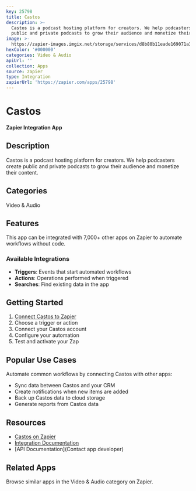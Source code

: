 ```yaml
---
key: 25798
title: Castos
description: >-
  Castos is a podcast hosting platform for creators. We help podcasters create
  public and private podcasts to grow their audience and monetize their content.
image: >-
  https://zapier-images.imgix.net/storage/services/d8b80b11eade169071a3be9598fd933c.png?auto=format%2Ccompress&ixlib=python-3.0.0&q=50
hexColor: '#000000'
categories: Video & Audio
apiUrl: ''
collection: Apps
source: zapier
type: Integration
zapierUrl: 'https://zapier.com/apps/25798'
---
```

# Castos

**Zapier Integration App**

## Description

Castos is a podcast hosting platform for creators. We help podcasters create public and private podcasts to grow their audience and monetize their content.

## Categories

Video & Audio

## Features

This app can be integrated with 7,000+ other apps on Zapier to automate workflows without code.

### Available Integrations

- **Triggers**: Events that start automated workflows
- **Actions**: Operations performed when triggered
- **Searches**: Find existing data in the app

## Getting Started

1. [Connect Castos to Zapier](https://zapier.com/apps/25798)
2. Choose a trigger or action
3. Connect your Castos account
4. Configure your automation
5. Test and activate your Zap

## Popular Use Cases

Automate common workflows by connecting Castos with other apps:

- Sync data between Castos and your CRM
- Create notifications when new items are added
- Back up Castos data to cloud storage
- Generate reports from Castos data

## Resources

- [Castos on Zapier](https://zapier.com/apps/25798)
- [Integration Documentation](https://zapier.com/apps/25798/integrations)
- [API Documentation](Contact app developer)

## Related Apps

Browse similar apps in the Video & Audio category on Zapier.
